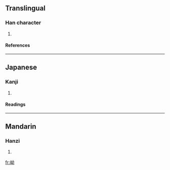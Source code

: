 ==Translingual==
===Han character===
{{Han char|rn=46|rad=山|as=05|sn=8|four=2472<sub>7</sub>|canj=山女戈尸 (UVIS)}}
# {{defn|Han|sort=山05}}
====References====
{{Han ref|kx=0309.270|dkj=07996|dj=0609.230|hdz=10769.100|uh=5CB0|ud=23728|bh=CC6B|bd=52331}}
----
==Japanese==
===Kanji===
{{ja-kanji|grade=|rs=山05}}
# {{defn|Japanese}} 
====Readings====
{{ja-readings|on=[[よう]] (yō), [[ゆ]] (yu), [[あう]] (au), [[えう]] (eu)|kun=}}
----
==Mandarin==
===Hanzi===
{{cmn-hanzi|pin=[[bā]] (ba1), [[yǒu]] (you3)|wg=pa<sup>1</sup>, yu<sup>3</sup>}}
# {{defn|Mandarin}}

[[fr:岰]]